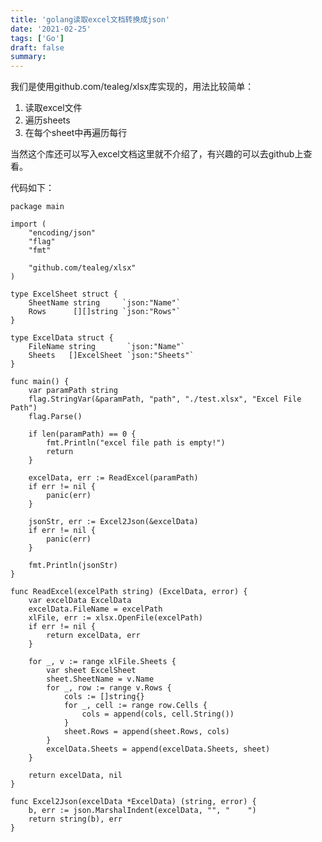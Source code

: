 ```yaml
---
title: 'golang读取excel文档转换成json'
date: '2021-02-25'
tags: ['Go']
draft: false
summary: 
---
```


我们是使用github.com/tealeg/xlsx库实现的，用法比较简单：
1. 读取excel文件
2. 遍历sheets
3. 在每个sheet中再遍历每行

当然这个库还可以写入excel文档这里就不介绍了，有兴趣的可以去github上查看。

代码如下：
```
package main

import (
	"encoding/json"
	"flag"
	"fmt"

	"github.com/tealeg/xlsx"
)

type ExcelSheet struct {
	SheetName string     `json:"Name"`
	Rows      [][]string `json:"Rows"`
}

type ExcelData struct {
	FileName string       `json:"Name"`
	Sheets   []ExcelSheet `json:"Sheets"`
}

func main() {
	var paramPath string
	flag.StringVar(&paramPath, "path", "./test.xlsx", "Excel File Path")
	flag.Parse()

	if len(paramPath) == 0 {
		fmt.Println("excel file path is empty!")
		return
	}

	excelData, err := ReadExcel(paramPath)
	if err != nil {
		panic(err)
	}

	jsonStr, err := Excel2Json(&excelData)
	if err != nil {
		panic(err)
	}

	fmt.Println(jsonStr)
}

func ReadExcel(excelPath string) (ExcelData, error) {
	var excelData ExcelData
	excelData.FileName = excelPath
	xlFile, err := xlsx.OpenFile(excelPath)
	if err != nil {
		return excelData, err
	}

	for _, v := range xlFile.Sheets {
		var sheet ExcelSheet
		sheet.SheetName = v.Name
		for _, row := range v.Rows {
			cols := []string{}
			for _, cell := range row.Cells {
				cols = append(cols, cell.String())
			}
			sheet.Rows = append(sheet.Rows, cols)
		}
		excelData.Sheets = append(excelData.Sheets, sheet)
	}

	return excelData, nil
}

func Excel2Json(excelData *ExcelData) (string, error) {
	b, err := json.MarshalIndent(excelData, "", "    ")
	return string(b), err
}

```